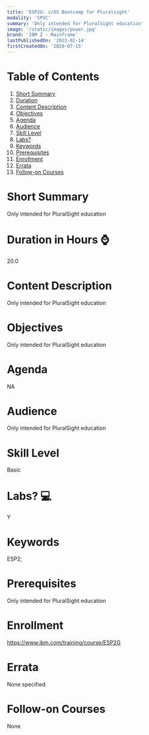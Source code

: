 ```yaml
---
title: 'ESP2G: z/OS Bootcamp for Pluralsight'
modality: 'SPVC'
summary: 'Only intended for PluralSight education'
image: '/static/images/power.jpg'
brand: 'IBM Z - Mainframe'
lastPublishedOn: '2022-02-14'
firstCreatedOn: '2020-07-15'
---
```

# Table of Contents
1.  [Short Summary](#short-summary)
2.  [Duration](#duration-in-hours-)
3.  [Content Description](#content-description)
4.  [Objectives](#objectives)
5.  [Agenda](#agenda)
6.  [Audience](#audience)
7.  [Skill Level](#skill-level)
8.  [Labs?](#labs-)
9.  [Keywords](#keywords)
10. [Prerequisites](#prerequisites)
11. [Enrollment](#enrollment)
12. [Errata](#errata)
13. [Follow-on Courses](#follow-on-courses)

# Short Summary
Only intended for PluralSight education

# Duration in Hours ⌚
20.0

# Content Description
Only intended for PluralSight education



# Objectives
Only intended for PluralSight education



# Agenda
NA



# Audience
Only intended for PluralSight education



# Skill Level
Basic               

# Labs? 💻
Y

# Keywords
ESP2;

# Prerequisites
Only intended for PluralSight education



# Enrollment
https://www.ibm.com/training/course/ESP2G

# Errata
None specified.

# Follow-on Courses
None


